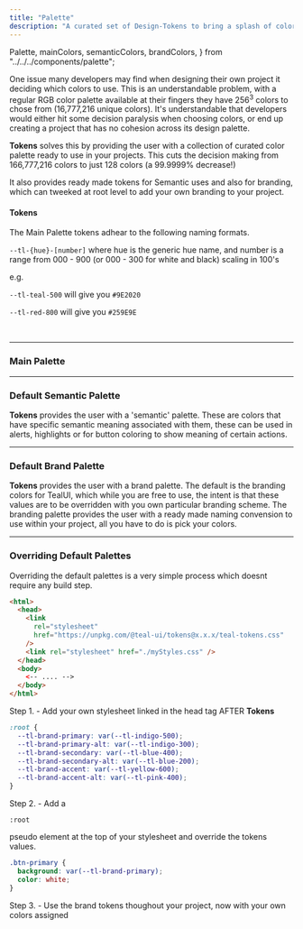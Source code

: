 ```yaml
---
title: "Palette"
description: "A curated set of Design-Tokens to bring a splash of color to your projects."
---
```


  Palette,
  mainColors,
  semanticColors,
  brandColors,
} from "../../../components/palette";


One issue many developers may find when designing their own project it deciding which colors to use. This is an understandable problem,
with a regular RGB color palette available at their fingers they have 256<sup>3</sup> colors to chose from (16,777,216 unique colors). It's understandable that
developers would either hit some decision paralysis when choosing colors, or end up creating a project that has no cohesion across its design palette.

**Tokens** solves this by providing the user with a collection of curated color palette ready to use in your projects. This cuts the decision making from 166,777,216 colors to just 128 colors (a 99.9999% decrease!)

It also provides ready made tokens for Semantic uses and also for branding, which can tweeked at root level to add your own branding to your project.

#### Tokens

The Main Palette tokens adhear to the following naming formats.

`--tl-{hue}-[number]` where hue is the generic hue name, and number is a range from 000 - 900 (or 000 - 300 for white and black) scaling in 100's

e.g.

`--tl-teal-500` will give you `#9E2020`

`--tl-red-800` will give you `#259E9E`

<br />

---

### Main Palette

<Palette colors={mainColors} shouldSort />

---

### Default Semantic Palette

**Tokens** provides the user with a 'semantic' palette. These are colors that have specific semantic meaning associated with them, these can be used in alerts, highlights or for button coloring to show meaning of certain actions.

<Palette colors={semanticColors} />

---

### Default Brand Palette

**Tokens** provides the user with a brand palette. The default is the branding colors for TealUI, which while you are free to use, the intent is that these values are to be overridden with you own particular branding scheme.
The branding palette provides the user with a ready made naming convension to use within your project, all you have to do is pick your colors.

<Palette colors={brandColors} />

---

### Overriding Default Palettes

Overriding the default palettes is a very simple process which doesnt require any build step.

```html
<html>
  <head>
    <link
      rel="stylesheet"
      href="https://unpkg.com/@teal-ui/tokens@x.x.x/teal-tokens.css"
    />
    <link rel="stylesheet" href="./myStyles.css" />
  </head>
  <body>
    <-- .... -->
  </body>
</html>
```

<ExampleCard>
  Step 1. - Add your own stylesheet linked in the head tag AFTER <b>Tokens</b>
</ExampleCard>

```css
:root {
  --tl-brand-primary: var(--tl-indigo-500);
  --tl-brand-primary-alt: var(--tl-indigo-300);
  --tl-brand-secondary: var(--tl-blue-400);
  --tl-brand-secondary-alt: var(--tl-blue-200);
  --tl-brand-accent: var(--tl-yellow-600);
  --tl-brand-accent-alt: var(--tl-pink-400);
}
```

<ExampleCard>
  Step 2. - Add a
  <p>
    <code>:root</code>
  </p>
  pseudo element at the top of your stylesheet and override the tokens values.
</ExampleCard>

```css
.btn-primary {
  background: var(--tl-brand-primary);
  color: white;
}
```

<ExampleCard>
  Step 3. - Use the brand tokens thoughout your project, now with your own
  colors assigned
</ExampleCard>
